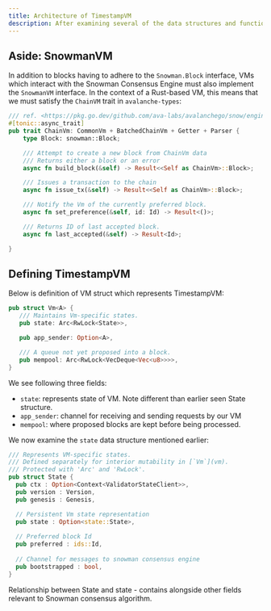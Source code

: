 ```yaml
---
title: Architecture of TimestampVM
description: After examining several of the data structures and functionalities that TimestampVM relies on, it is time that we examine the architecture of the TimestampVM itself. In addition, we will look at some data structures that TimestampVM utilizes.
---
```


## Aside: SnowmanVM

In addition to blocks having to adhere to the `Snowman.Block` interface, VMs which interact with the Snowman Consensus Engine must also implement the `SnowmanVM` interface. In the context of a Rust-based VM, this means that we must satisfy the `ChainVM` trait in `avalanche-types`:

```rust title="avalanche-types/src/subnet/rpc/snowman/block.rs"
/// ref. <https://pkg.go.dev/github.com/ava-labs/avalanchego/snow/engine/snowman/block#ChainVm>
#[tonic::async_trait]
pub trait ChainVm: CommonVm + BatchedChainVm + Getter + Parser {
    type Block: snowman::Block;

    /// Attempt to create a new block from ChainVm data
    /// Returns either a block or an error
    async fn build_block(&self) -> Result<<Self as ChainVm>::Block>;

    /// Issues a transaction to the chain
    async fn issue_tx(&self) -> Result<<Self as ChainVm>::Block>;

    /// Notify the Vm of the currently preferred block.
    async fn set_preference(&self, id: Id) -> Result<()>;

    /// Returns ID of last accepted block.
    async fn last_accepted(&self) -> Result<Id>;

}
```

## Defining TimestampVM

Below is definition of VM struct which represents TimestampVM:

```rust title="timestampvm/src/vm/mod.rs"
pub struct Vm<A> {
   /// Maintains Vm-specific states.
   pub state: Arc<RwLock<State>>,

   pub app_sender: Option<A>,

   /// A queue not yet proposed into a block.
   pub mempool: Arc<RwLock<VecDeque<Vec<u8>>>>,
}
```

We see following three fields:

- `state`: represents state of VM. Note different than earlier seen State structure.
- `app_sender`: channel for receiving and sending requests by our VM
- `mempool`: where proposed blocks are kept before being processed.

We now examine the `state` data structure mentioned earlier:

```rust title="timestampvm/src/vm/mod.rs"
/// Represents VM-specific states.
/// Defined separately for interior mutability in [`Vm`](vm).
/// Protected with 'Arc' and 'RwLock'.
pub struct State {
  pub ctx : Option<Context<ValidatorStateClient>>,
  pub version : Version,
  pub genesis : Genesis,

  // Persistent Vm state representation 
  pub state : Option<state::State>,
  
  // Preferred block Id 
  pub preferred : ids::Id,
  
  // Channel for messages to snowman consensus engine 
  pub bootstrapped : bool,
}
```

Relationship between State and state - contains alongside other fields relevant to Snowman consensus algorithm.